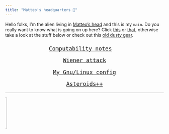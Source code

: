 ```yaml
---
title: "Matteo's headquarters 🧼"
---
```





Hello folks, I'm the alien living in [Matteo's head](inmyhead.html) and this is my `main`. Do you really want to know what is going on up here? Click [this](https://matteogiorgi.github.io/cv/src/cv.pdf) or [that](https://matteogiorgi.github.io/cv/src/cv.pdf), otherwise take a look at the stuff below or check out this [old dusty gear](others.html).

<div class="boxed"; style="text-align:center; font-size:1.25em; font-family:monospace; margin-top:5%; margin-left:20%; margin-right:20%">
  <p><a href="https://matteogiorgi.github.io/computability_notes">Computability notes</a> <img src="assets/flag.gif" style="height:0.9em"/></p>
  <p><a href="https://matteogiorgi.github.io/wiener_attack">Wiener attack</a></p>
  <p><a href="https://matteogiorgi.github.io/dotfiles">My Gnu/Linux config</a></p>
  <p><a href="https://matteogiorgi.github.io/asteroids_plus_plus">Asteroids++</a></p>
</div>

---

<marquee behavior="scroll" direction="right"><img src="assets/run.gif" width="100" alt="me"/></marquee>

